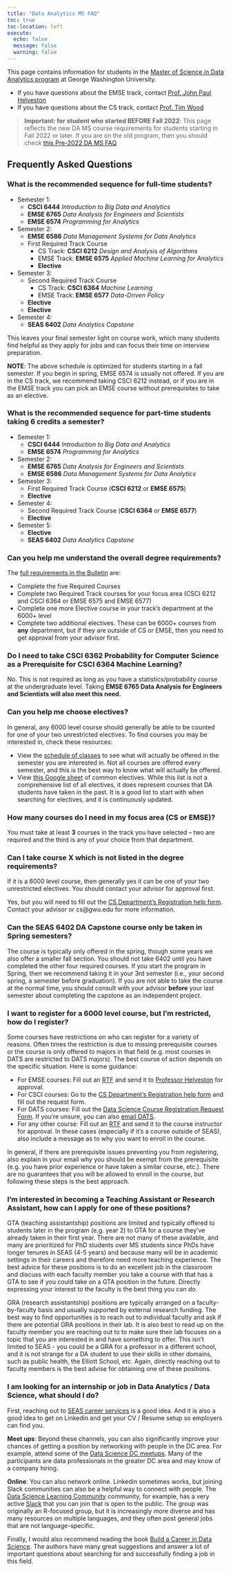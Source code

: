 ```yaml
---
title: "Data Analytics MS FAQ"
toc: true
toc-location: left
execute:
  echo: false
  message: false
  warning: false
---
```


This page contains information for students in the [Master of Science in Data Analytics program](http://bulletin.gwu.edu/engineering-applied-science/engineering-management-systems-engineering/data-analytics-ms/#requirementstext) at George Washington University.

- If you have questions about the EMSE track, contact [Prof. John Paul Helveston](mailto:jph@gwu.edu)
- If you have questions about the CS track, contact [Prof. Tim Wood](mailto:timwood@gwu.edu)

> **Important: for student who started BEFORE Fall 2022**: This page reflects the new DA MS course requirements for students starting in Fall 2022 or later. If you are on the old program, then you should check [this Pre-2022 DA MS FAQ](http://faculty.cs.gwu.edu/timwood/old-da-faq).

## Frequently Asked Questions

### What is the recommended sequence for full-time students?

- Semester 1:
    - **CSCI 6444** _Introduction to Big Data and Analytics_
    - **EMSE 6765** _Data Analysis for Engineers and Scientists_
    - **EMSE 6574** _Programming for Analytics_
- Semester 2:
    - **EMSE 6586** _Data Management Systems for Data Analytics_
    - First Required Track Course
        - CS Track: **CSCI 6212** _Design and Analysis of Algorithms_
        - EMSE Track: **EMSE 6575** _Applied Machine Learning for Analytics_
      - **Elective**
- Semester 3:
    - Second Required Track Course
        - CS Track: **CSCI 6364** _Machine Learning_
        - EMSE Track: **EMSE 6577** _Data-Driven Policy_
    - **Elective**
    - **Elective**
- Semester 4:
    - **SEAS 6402** _Data Analytics Capstone_

This leaves your final semester light on course work, which many students find helpful as they apply for jobs and can focus their time on interview preparation.

**NOTE**: The above schedule is optimized for students starting in a fall semester. If you begin in spring, EMSE 6574 is usually not offered. If you are in the CS track, we recommend taking CSCI 6212 instead, or if you are in the EMSE track you can pick an EMSE course without prerequisites to take as an elective.

### What is the recommended sequence for part-time students taking 6 credits a semester?

- Semester 1:
    - **CSCI 6444** _Introduction to Big Data and Analytics_
    - **EMSE 6574** _Programming for Analytics_
- Semester 2:
    - **EMSE 6765** _Data Analysis for Engineers and Scientists_
    - **EMSE 6586** _Data Management Systems for Data Analytics_
- Semester 3:
    - First Required Track Course (**CSCI 6212** or **EMSE 6575**)
    - **Elective**
- Semester 4:
    - Second Required Track Course (**CSCI 6364** or **EMSE 6577**)
    - **Elective**
- Semester 5:
    - **Elective**
    - **SEAS 6402** _Data Analytics Capstone_

### Can you help me understand the overall degree requirements?

The [full requirements in the Bulletin](http://bulletin.gwu.edu/engineering-applied-science/engineering-management-systems-engineering/data-analytics-ms/#requirementstext) are:

- Complete the five Required Courses
- Complete two Required Track courses for your focus area (CSCI 6212 and CSCI 6364 or EMSE 6575 and EMSE 6577)
- Complete one more Elective course in your track’s department at the 6000+ level
- Complete two additional electives. These can be 6000+ courses from **any** department, but if they are outside of CS or EMSE, then you need to get approval from your advisor first.

### Do I need to take CSCI 6362 Probability for Computer Science as a Prerequisite for CSCI 6364 Machine Learning?

No. This is not required as long as you have a statistics/probability course at the undergraduate level. Taking **EMSE 6765 Data Analysis for Engineers and Scientists will also meet this need.**

### Can you help me choose electives?

In general, any 6000 level course should generally be able to be counted for one of your two unrestricted electives. To find courses you may be interested in, check these resources:

- View the [schedule of classes](https://my.gwu.edu/mod/pws/index.cfm) to see what will actually be offered in the semester you are interested in. Not all courses are offered every semester, and this is the best way to know what will actually be offered.
- View [this Google sheet](https://docs.google.com/spreadsheets/d/1PA4o0bH3TPpPpGG5OHWRKvkUoDgmQ1gmBw3dlJPDjh0/edit?usp=sharing) of common electives. While this list is not a comprehensive list of all electives, it does represent courses that DA students have taken in the past. It is a good list to start with when searching for electives, and it is continuously updated.

### How many courses do I need in my focus area (CS or EMSE)?

You must take at least **3** courses in the track you have selected – two are required and the third is any of your choice from that department.
 
### Can I take course X which is not listed in the degree requirements?

If it is a 6000 level course, then generally yes it can be one of your two unrestricted electives. You should contact your advisor for approval first.

Yes, but you will need to fill out the [CS Department’s Registration help form](go.gwu.edu/csregs). Contact your advisor or cs@gwu.edu for more information.

### Can the SEAS 6402 DA Capstone course only be taken in Spring semesters?

The course is typically only offered in the spring, though some years we also offer a smaller fall section. You should not take 6402 until you have completed the other four required courses. If you start the program in Spring, then we recommend taking it in your 3rd semester (i.e., your second spring, a semester before graduation). If you are not able to take the course at the normal time, you should consult with your advisor **before** your last semester about completing the capstone as an independent project.

### I want to register for a 6000 level course, but I'm restricted, how do I register?

Some courses have restrictions on who can register for a variety of reasons. Often times the restriction is due to missing prerequisite courses or the course is only offered to majors in that field (e.g. most courses in DATS are restricted to DATS majors). The best course of action depends on the specific situation. Here is some guidance:

- For EMSE courses: Fill out an [RTF]({{< var rtf_url >}}){target="_blank"} and send it to [Professor Helveston](mailto:jph@gwu.edu) for approval.
- For CSCI courses: Go to the [CS Department’s Registration help form](https://go.gwu.edu/csregs) and fill out the request form.
- For DATS courses: Fill out the [Data Science Course Registration Request Form](https://forms.gle/umUEf5rHk1EfvTzn6). If you're unsure, you can also [email DATS](mailto:datasci@gwu.edu).
- For any other course: Fill out an [RTF]({{< var rtf_url >}}){target="_blank"} and send it to the course instructor for approval. In these cases (especially if it's a course outside of SEAS), also include a message as to why you want to enroll in the course.

In general, if there are prerequisite issues preventing you from registering, also explain in your email why you should be exempt from the prerequisite (e.g. you have prior experience or have taken a similar course, etc.). There are no guarantees that you will be allowed to enroll in the course, but following these steps is the best approach.

### I'm interested in becoming a Teaching Assistant or Research Assistant, how can I apply for one of these positions? 

GTA (teaching assistantship) positions are limited and typically offered to students later in the program (e.g. year 2) to GTA for a course they've already taken in their first year. There are not many of these available, and many are prioritized for PhD students over MS students since PhDs have longer tenures in SEAS (4-5 years) and because many will be in academic settings in their careers and therefore need more teaching experience. The best advice for these positions is to do an excellent job in the classroom and discuss with each faculty member you take a course with that has a GTA to see if you could take on a GTA position in the future. Directly expressing your interest to the faculty is the best thing you can do.  

GRA (research assistantship) positions are typically arranged on a faculty-by-faculty basis and usually supported by external research funding. The best way to find opportunities is to reach out to individual faculty and ask if there are potential GRA positions in their lab. It is also best to read up on the faculty member you are reaching out to to make sure their lab focuses on a topic that you are interested in and have something to offer. This isn't limited to SEAS - you could be a GRA for a professor in a different school, and it is not strange for a DA student to use their skills in other domains, such as public health, the Elliott School, etc. Again, directly reaching out to faculty members is the best advise for obtaining one of these positions.

### I am looking for an internship or job in Data Analytics / Data Science, what should I do?

First, reaching out to [SEAS career services](https://careers.seas.gwu.edu/) is a good idea. And it is also a good idea to get on Linkedin and get your CV / Resume setup so employers can find you.

**Meet ups**: Beyond these channels, you can also significantly improve your chances of getting a position by networking with people in the DC area. For example, attend some of the [Data Science DC meetups](https://www.meetup.com/data-science-dc/). Many of the participants are data professionals in the greater DC area and may know of a company hiring.

**Online**: You can also network online. Linkedin sometimes works, but joining Slack communities can also be a helpful way to connect with people. The [Data Science Learning Community](https://dslc.io/) community, for example, has a very active [Slack](https://dslc.io/join) that you can join that is open to the public. The group was originally an R-focused group, but it is increasingly more diverse and has many resources on multiple languages, and they often post general jobs that are not language-specific.

Finally, I would also recommend reading the book [Build a Career in Data Science](https://www.manning.com/books/build-a-career-in-data-science). The authors have many great suggestions and answer a lot of important questions about searching for and successfully finding a job in this field.
